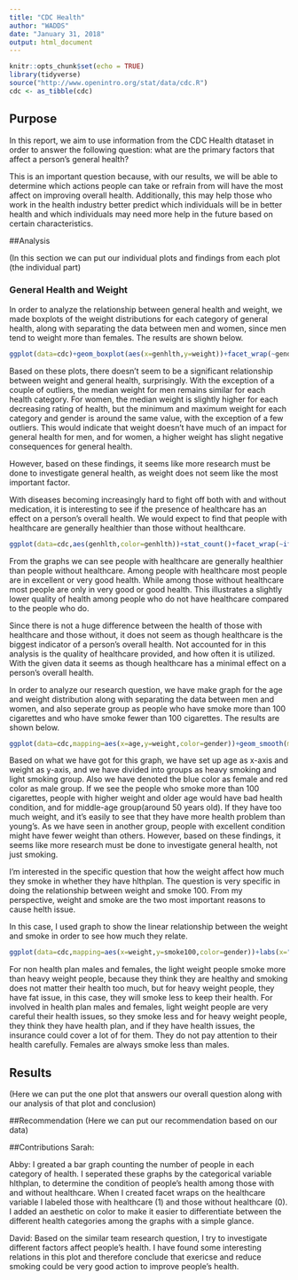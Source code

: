 ---
title: "CDC Health"
author: "WADDS"
date: "January 31, 2018"
output: html_document
---

```{r setup, include=FALSE}
knitr::opts_chunk$set(echo = TRUE)
library(tidyverse)
source("http://www.openintro.org/stat/data/cdc.R")
cdc <- as_tibble(cdc)
```

## Purpose

In this report, we aim to use information from the CDC Health dtataset in order to answer the following question: what are the primary factors that affect a person's general health?

This is an important question because, with our results, we will be able to determine which actions people can take or refrain from will have the most affect on improving overall health. Additionally, this may help those who work in the health industry better predict which individuals will be in better health and which individuals may need more help in the future based on certain characteristics.

##Analysis

(In this section we can put our individual plots and findings from each plot (the individual part)

### General Health and Weight

In order to analyze the relationship between general health and weight, we made boxplots of the weight distributions for each category of general health, along with separating the data between men and women, since men tend to weight more than females. The results are shown below. 

```{r sarah}
ggplot(data=cdc)+geom_boxplot(aes(x=genhlth,y=weight))+facet_wrap(~gender)
```

Based on these plots, there doesn't seem to be a significant relationship between weight and general health, surprisingly. With the exception of a couple of outliers, the median weight for men remains similar for each health category. For women, the median weight is slightly higher for each decreasing rating of health, but the minimum and maximum weight for each category and gender is around the same value, with the exception of a few outliers. This would indicate that weight doesn't have much of an impact for general health for men, and for women, a higher weight has slight negative consequences for general health.\par

However, based on these findings, it seems like more research must be done to investigate general health, as weight does not seem like the most important factor. 

With diseases becoming increasingly hard to fight off both with and without medication, it is interesting to see if the presence of healthcare has an effect on a person's overall health. We would expect to find that people with healthcare are generally healthier than those without healthcare.

```{r abby}
ggplot(data=cdc,aes(genhlth,color=genhlth))+stat_count()+facet_wrap(~ifelse(hlthplan,"Healthcare", "No Healthcare"))+labs(x="General Health",y="Total number of people")

```

From the graphs we can see people with healthcare are generally healthier than people without healthcare. Among people with healthcare most people are in excellent or very good health. While among those without healthcare most people are only in very good or good health. This illustrates a slightly lower quality of health among people who do not have healthcare compared to the people who do. 

Since there is not a huge difference between the health of those with healthcare and those without, it does not seem as though healthcare is the biggest indicator of a person's overall health. Not accounted for in this analysis is the quality of healthcare provided, and how often it is utilized. With the given data it seems as though healthcare has a minimal effect on a person's overall health.

In order to analyze our research question, we have make graph for the age and weight distribution along with separating the data between men and women, and also seperate group as people who have smoke more than 100 cigarettes and who have smoke fewer than 100 cigarettes. The results are shown below.

```{r pressure, echo=FALSE}
ggplot(data=cdc,mapping=aes(x=age,y=weight,color=gender))+geom_smooth(method="loess",se=FALSE)+facet_grid(smoke100~genhlth)+ggtitle("Relationship between weight and age by smoke plan")
```

Based on what we have got for this graph, we have set up age as x-axis and weight as y-axis, and we have divided into groups as heavy smoking and light smoking group. Also we have denoted the blue color as female and red color as male group. If we see the people who smoke more than 100 cigarettes, people with higher weight and older age would have bad health condition, and for middle-age group(around 50 years old). If they have too much weight, and it's easily to see that they have more health problem than young's. As we have seen in another group, people with excellent condition might have fewer weight than others. However, based on these findings, it seems like more research must be done to investigate general health, not just smoking.

I'm interested in the specific question that how the weight affect how much they smoke in whether they have hlthplan. The question is very specific in doing the relationship between weight and smoke 100. From my perspective, weight and smoke are the two most important reasons to cause helth issue.

In this case, I used graph to show the linear relationship between the weight and smoke in order to see how much they relate.

```{r}
ggplot(data=cdc,mapping=aes(x=weight,y=smoke100,color=gender))+labs(x="weight",y="smoke100",title="The relationship in weight,smoke and whether they have hlthplan analyzing by gender")+geom_smooth(method="gam")+facet_grid(~hlthplan)
```

For non health plan males and females, the light weight people smoke more than heavy weight people, because they think they are healthy and smoking does not matter their health too much, but for heavy weight people, they have fat issue, in this case, they will smoke less to keep their health. For involved in health plan males and females, light weight people are very careful their health issues, so they smoke less and for heavy weight people, they think they have health plan, and if they have health issues, the insurance could cover a lot of for them. They do not pay attention to their health carefully. Females are always smoke less than males.

## Results
(Here we can put the one plot that answers our overall question along with our analysis of that plot and conclusion)


##Recommendation 
(Here we can put our recommendation based on our data)

##Contributions
Sarah: 

Abby: I greated a bar graph counting the number of people in each category of health. I seperated these graphs by the categorical variable hlthplan, to determine the condition of people's health among those with and without healthcare. When I created facet wraps on the healthcare variable I labeled those with healthcare (1) and those without healthcare (0). I added an aesthetic on color to make it easier to differentiate between the different health categories among the graphs with a simple glance. 

David: Based on the similar team research question, I try to investigate different factors affect people's health. I have found some interesting relations in this plot and therefore conclude that exericse and reduce smoking could be very good action to improve people's health.
